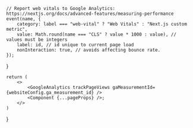 
    // Report web vitals to Google Analytics: https://nextjs.org/docs/advanced-features/measuring-performance
    event(name, {
        category: label === "web-vital" ? "Web Vitals" : "Next.js custom metric",
        value: Math.round(name === "CLS" ? value * 1000 : value), // values must be integers
        label: id, // id unique to current page load
        nonInteraction: true, // avoids affecting bounce rate.
    });
}

    return (
        <>
            <GoogleAnalytics trackPageViews gaMeasurementId={websiteConfig.ga_measurement_id} />
            <Component {...pageProps} />;
        </>
    )
}